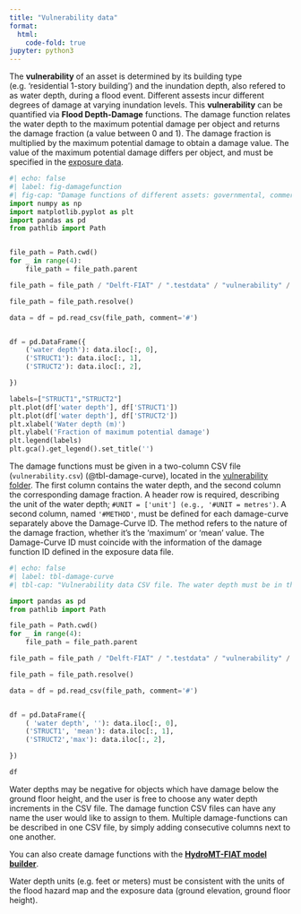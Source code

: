 ```yaml
---
title: "Vulnerability data"
format:
  html:
    code-fold: true
jupyter: python3
---
```

The **vulnerability** of an asset is determined by its building type (e.g. 'residential 1-story building') and the inundation depth, also refered to as water depth, during a flood event. Different assests incur different degrees of damage at varying inundation levels. This **vulnerability** can be quantified via **Flood Depth-Damage** functions.
The damage function relates the water depth to the maximum potential damage per object and returns the damage fraction (a value between 0 and 1). The damage fraction is multiplied by the maximum potential damage to obtain a damage value. The value of the maximum potential damage differs per object, and must be specified in the [exposure data](http://localhost:4202/user_guide/data/exposure.html).

```python
#| echo: false
#| label: fig-damagefunction
#| fig-cap: "Damage functions of different assets: governmental, commercial, industrial assets"
import numpy as np
import matplotlib.pyplot as plt
import pandas as pd
from pathlib import Path


file_path = Path.cwd()
for _ in range(4):
    file_path = file_path.parent

file_path = file_path / "Delft-FIAT" / ".testdata" / "vulnerability" / "vulnerability_curves.csv"

file_path = file_path.resolve()

data = df = pd.read_csv(file_path, comment='#')


df = pd.DataFrame({
    ('water depth'): data.iloc[:, 0],
    ('STRUCT1'): data.iloc[:, 1],
    ('STRUCT2'): data.iloc[:, 2],

})

labels=["STRUCT1","STRUCT2"]
plt.plot(df['water depth'], df['STRUCT1'])
plt.plot(df['water depth'], df['STRUCT2'])
plt.xlabel('Water depth (m)')
plt.ylabel('Fraction of maximum potential damage')
plt.legend(labels)
plt.gca().get_legend().set_title('')
```


The damage functions must be given in a two-column CSV file (`vulnerability.csv`) (@tbl-damage-curve), located in the [vulnerability folder](folder_structure.qmd). The first column contains the water depth, and the second column the corresponding damage fraction. A header row is required, describing the unit of the water depth; `#UNIT = ['unit'] (e.g., '#UNIT = metres')`. A second column, named `'#METHOD'`, must be defined for each damage-curve separately above the Damage-Curve ID. The method refers to the nature of the damage fraction, whether it's the 'maximum' or 'mean' value. The Damage-Curve ID must coincide with the information of the damage function ID defined in the exposure data file.
 

```python
#| echo: false
#| label: tbl-damage-curve
#| tbl-cap: "Vulnerability data CSV file. The water depth must be in the outer left column followed by the damage functions. The user has the freedom to add multiple damage curves. "

import pandas as pd
from pathlib import Path

file_path = Path.cwd()
for _ in range(4):
    file_path = file_path.parent

file_path = file_path / "Delft-FIAT" / ".testdata" / "vulnerability" / "vulnerability_curves.csv"

file_path = file_path.resolve()

data = df = pd.read_csv(file_path, comment='#')


df = pd.DataFrame({
    ( 'water depth', ''): data.iloc[:, 0],
    ('STRUCT1', 'mean'): data.iloc[:, 1],
    ('STRUCT2','max'): data.iloc[:, 2],

})

df
```


Water depths may be negative for objects which have damage below the ground floor height, and the user is free to choose any water depth increments in the CSV file. The damage function CSV files can have any name the user would like to assign to them.
Multiple damage-functions can be described in one CSV file, by simply adding consecutive columns next to one another.

::: {.callout-tip}
You can also create damage functions with the [**HydroMT-FIAT  model builder**](https://deltares.github.io/hydromt_fiat/latest/#).
:::

::: {.callout-important}
 Water depth units (e.g. feet or meters) must be consistent with the units of the flood hazard map and the exposure data (ground elevation, ground floor height).
:::